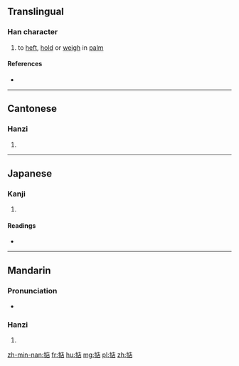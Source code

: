 ==Translingual==

===Han character===
{{Han char|rn=64|rad=手|as=08|sn=11|four=5006<sub>1</sub>|canj=手戈卜口 (QIYR)|ids=⿰[[扌]][[店]]}}

# to [[heft]], [[hold]] or [[weigh]] in [[palm]]

====References====
* {{Han ref|kx=0436.120|dkj=12235|dj=0785.230|hdz=31903.040|uh=6382|ud=25474|bh=D569|bd=54633}}

----

==Cantonese==

===Hanzi===
{{yue-hanzi|jyut=[[dim1]], [[dim6]]|y=dim1, dim6}}

# {{defn|lang=yue|sort=手08}}

----

==Japanese==

===Kanji===
{{ja-kanji|grade=|rs=手08}}

# {{defn|lang=ja|sort=手08}}

====Readings====
* {{ja-readings|on=[[てん]] (ten)|kun=[[はかる]] (hakaru)}}

----

==Mandarin==

===Pronunciation===
* {{audio|Zh-dian.ogg|Audio|lang=cmn}}

===Hanzi===
{{cmn-hanzi|pin=[[diān]] ([[dian1]])|wg=tien<sup>1</sup>}}

# {{defn|lang=cmn|sort=手08}}

[[zh-min-nan:掂]]
[[fr:掂]]
[[hu:掂]]
[[mg:掂]]
[[pl:掂]]
[[zh:掂]]